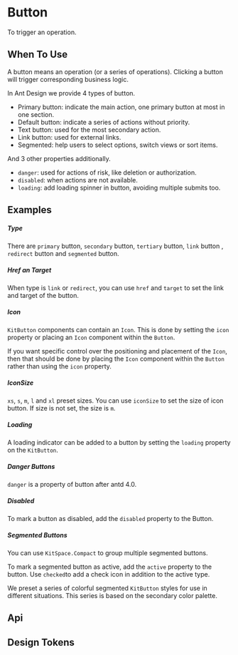 
<Meta of={KitButtonStories} />

# Button

To trigger an operation.

## When To Use

A button means an operation (or a series of operations). Clicking a button will trigger corresponding business logic.

In Ant Design we provide 4 types of button.

-   Primary button: indicate the main action, one primary button at most in one section.
-   Default button: indicate a series of actions without priority.
-   Text button: used for the most secondary action.
-   Link button: used for external links.
-   Segmented: help users to select options, switch views or sort items.

And 3 other properties additionally.

-   `danger`: used for actions of risk, like deletion or authorization.
-   `disabled`: when actions are not available.
-   `loading`: add loading spinner in button, avoiding multiple submits too.

## Examples

##### Type

There are `primary` button, `secondary` button, `tertiary` button, `link` button , `redirect` button and `segmented` button.

<CustomCanvas content={Examples.Type} source={Sources.Type} id="button-type" />

##### Href an Target
When type is `link` or `redirect`, you can use `href` and `target` to set the link and target of the button.

<CustomCanvas content={Examples.LinkRedirect} source={Sources.LinkRedirect} id="button-link-redirect" />

##### Icon

`KitButton` components can contain an `Icon`. This is done by setting the `icon` property or placing an `Icon` component within the `Button`.

If you want specific control over the positioning and placement of the `Icon`, then that should be done by placing the `Icon` component within the `Button` rather than using the `icon` property.

<CustomCanvas content={Examples.Icon} source={Sources.Icon} id="button-icon" />

##### IconSize

`xs`, `s`, `m`, `l` and `xl` preset sizes.
You can use `iconSize` to set the size of icon button. If size is not set, the size is `m`.

<CustomCanvas content={Examples.IconSize} source={Sources.IconSize} id="button-size" />

##### Loading

A loading indicator can be added to a button by setting the `loading` property on the `KitButton`.

<CustomCanvas content={Examples.Loading} source={Sources.Loading} id="button-loading" />

##### Danger Buttons

`danger` is a property of button after antd 4.0.

<CustomCanvas content={Examples.Danger} source={Sources.Danger} id="button-danger" />

##### Disabled

To mark a button as disabled, add the `disabled` property to the Button.

<CustomCanvas content={Examples.Disabled} source={Sources.Disabled} id="button-disabled" />

##### Segmented Buttons

You can use `KitSpace.Compact` to group multiple segmented buttons.

<CustomCanvas content={Examples.Compact} source={Sources.Compact} id="button-compact" />

To mark a segmented button as active, add the `active` property to the button.
Use `checked`to add a check icon in addition to the active type.

<CustomCanvas content={Examples.SegmentedActive} source={Sources.SegmentedActive} id="button-active" />

We preset a series of colorful segmented `KitButton` styles for use in different situations.
This series is based on the secondary color palette.

<CustomCanvas content={Examples.Colors} source={Sources.Colors} id="button-segmented-colors" />

## Api

<Canvas of={KitButtonStories.Api} />

<Controls of={KitButtonStories.Api} />

## Design Tokens

<DesignTokens path="components.Button" tokens={fields?.components?.Button} />
